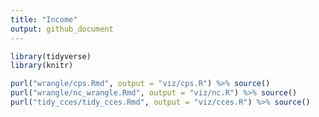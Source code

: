 ```yaml
---
title: "Income"
output: github_document
---
```


```r
library(tidyverse)
library(knitr)
```

```r
purl("wrangle/cps.Rmd", output = "viz/cps.R") %>% source()
purl("wrangle/nc_wrangle.Rmd", output = "viz/nc.R") %>% source()
purl("tidy_cces/tidy_cces.Rmd", output = "viz/cces.R") %>% source()
```

